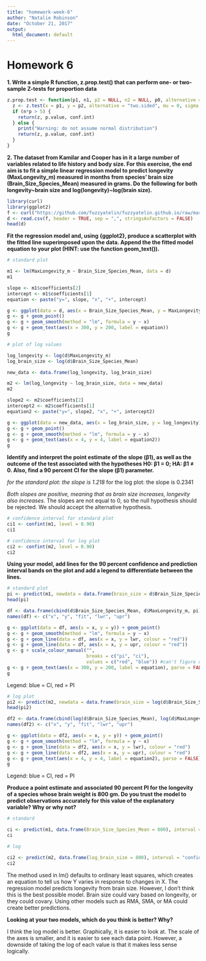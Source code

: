 ```yaml
---
title: "homework-week-6"
author: "Natalie Robinson"
date: "October 21, 2017"
output:
  html_document: default
---
```

# Homework 6

**1. Write a simple R function, z.prop.test() that can perform one- or two-sample Z-tests for proportion data**

```r
z.prop.test <- function(p1, n1, p2 = NULL, n2 = NULL, p0, alternative = "two.sided", conf.level = 0.95) {
  z <- z.test(x = p1, y = p2, alternative = "two.sided", mu = 0, sigma.x = NULL, sigma.y = NULL, conf.level = 0.95)
  if (n*p > 5) {
    return(z, p.value, conf.int)
  } else {
    print("Warning: do not assume normal distribution")
    return(z, p.value, conf.int)
  }
}
```

**2. The dataset from Kamilar and Cooper has in it a large number of variables related to life history and body size. For this exercise, the end aim is to fit a simple linear regression model to predict longevity (MaxLongevity_m) measured in months from species’ brain size (Brain_Size_Species_Mean) measured in grams. Do the following for both  longevity~brain size and  log(longevity)~log(brain size).**

```r
library(curl)
library(ggplot2)
f <- curl("https://github.com/fuzzyatelin/fuzzyatelin.github.io/raw/master/AN597_Fall17/KamilarAndCooperData.csv")
d <- read.csv(f, header = TRUE, sep = ",", stringsAsFactors = FALSE)
head(d)
```

**Fit the regression model and, using {ggplot2}, produce a scatterplot with the fitted line superimposed upon the data. Append the the fitted model equation to your plot (HINT: use the function geom_text()).**
```r
# standard plot

m1 <- lm(MaxLongevity_m ~ Brain_Size_Species_Mean, data = d)
m1

slope <- m1$coefficients[2]
intercept <- m1$coefficients[1]
equation <- paste("y=", slope, "x", "+", intercept)

g <- ggplot(data = d, aes(x = Brain_Size_Species_Mean, y = MaxLongevity_m))
g <- g + geom_point()
g <- g + geom_smooth(method = "lm", formula = y ~ x)
g <- g + geom_text(aes(x = 300, y = 200, label = equation))
g
```

```r
# plot of log values

log_longevity <- log(d$MaxLongevity_m)
log_brain_size <- log(d$Brain_Size_Species_Mean)

new_data <- data.frame(log_longevity, log_brain_size)

m2 <- lm(log_longevity ~ log_brain_size, data = new_data)
m2

slope2 <- m2$coefficients[2]
intercept2 <- m2$coefficients[1]
equation2 <- paste("y=", slope2, "x", "+", intercept2)

g <- ggplot(data = new_data, aes(x = log_brain_size, y = log_longevity))
g <- g + geom_point()
g <- g + geom_smooth(method = "lm", formula = y ~ x)
g <- g + geom_text(aes(x = 4, y = 4, label = equation2))
g
```

**Identify and interpret the point estimate of the slope (β1), as well as the outcome of the test associated with the hypotheses H0: β1 = 0; HA: β1 ≠ 0. Also, find a 90 percent CI for the slope (β1) parameter.**

*for the standard plot: the slope is 1.218
*for the log plot: the slope is 0.2341

*Both slopes are positive, meaning that as brain size increases, longevity also increases. 
*The slopes are not equal to 0, so the null hypothesis should be rejected. We should accept the alternative hypothesis. 

```r
# confidence interval for standard plot
ci1 <- confint(m1, level = 0.90)
ci1
```

```r
# confidence interval for log plot
ci2 <- confint(m2, level = 0.90)
ci2
```

**Using your model, add lines for the 90 percent confidence and prediction interval bands on the plot and add a legend to differentiate between the lines.**

```r
# standard plot
pi <- predict(m1, newdata = data.frame(brain_size = d$Brain_Size_Species_Mean), interval = "prediction", level = 0.90)
head(pi)

df <- data.frame(cbind(d$Brain_Size_Species_Mean, d$MaxLongevity_m, pi))
names(df) <- c("x", "y", "fit", "lwr", "upr")

g <- ggplot(data = df, aes(x = x, y = y)) + geom_point()
g <- g + geom_smooth(method = "lm", formula = y ~ x)
g <- g + geom_line(data = df, aes(x = x, y = lwr, colour = "red"))
g <- g + geom_line(data = df, aes(x = x, y = upr, colour = "red"))
g <- g + scale_colour_manual("",
                             breaks = c("pi", "ci"),
                             values = c("red", "blue")) #can't figure out how to add a legend
g <- g + geom_text(aes(x = 300, y = 200, label = equation), parse = FALSE)
g
```
Legend: blue = CI, red = PI

```r
# log plot
pi2 <- predict(m2, newdata = data.frame(brain_size = log(d$Brain_Size_Species_Mean)), interval = "prediction", level = 0.90)
head(pi2)

df2 <- data.frame(cbind(log(d$Brain_Size_Species_Mean), log(d$MaxLongevity_m), pi2))
names(df2) <- c("x", "y", "fit", "lwr", "upr")

g <- ggplot(data = df2, aes(x = x, y = y)) + geom_point()
g <- g + geom_smooth(method = "lm", formula = y ~ x)
g <- g + geom_line(data = df2, aes(x = x, y = lwr), colour = "red")
g <- g + geom_line(data = df2, aes(x = x, y = upr), colour = "red")
g <- g + geom_text(aes(x = 4, y = 4, label = equation2), parse = FALSE)
g
```
Legend: blue = CI, red = PI

**Produce a point estimate and associated 90 percent PI for the longevity of a species whose brain weight is 800 gm. Do you trust the model to predict observations accurately for this value of the explanatory variable? Why or why not?**

```r
# standard

ci <- predict(m1, data.frame(Brain_Size_Species_Mean = 800), interval = "confidence", level = 0.90)
ci
```

```r
# log

ci2 <- predict(m2, data.frame(log_brain_size = 800), interval = "confidence", level = 0.90)
ci2           
```
The method used in lm() defaults to ordinary least squares, which creates an equation to tell us how Y varies in response to changes in X. The regression model predicts longevity from brain size. However, I don't think this is the best possible model. Brain size could vary based on longevity, or they could covary. Using other models such as RMA, SMA, or MA could create better predictions. 

**Looking at your two models, which do you think is better? Why?**

I think the log model is better. Graphically, it is easier to look at. The scale of the axes is smaller, and it is easier to see each data point. However, a downside of taking the log of each value is that it makes less sense logically. 